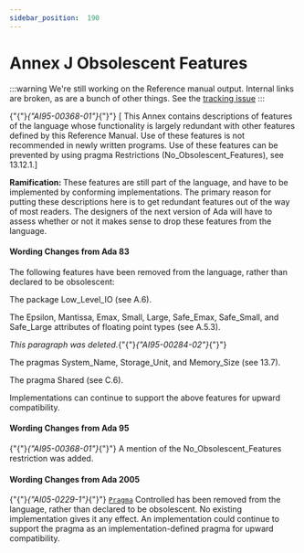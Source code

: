 ---
sidebar_position:  190
---

# Annex J Obsolescent Features

:::warning
We're still working on the Reference manual output.  Internal links are broken,
as are a bunch of other things.
See the [tracking issue](https://github.com/ada-lang-io/ada-lang-io/issues/20)
:::


<p>{"{"}<em>{"AI95-00368-01"}</em>{"}"} [ This Annex contains descriptions of features of the language whose functionality is largely redundant with other features defined by this Reference Manual. Use of these features is not recommended in newly written programs. Use of these features can be prevented by using pragma Restrictions (No_Obsolescent_Features), see 13.12.1.] </p>
<Admonition type="note">
<p><strong>Ramification: </strong>These features are still part of the language, and have to be implemented by conforming implementations. The primary reason for putting these descriptions here is to get redundant features out of the way of most readers. The designers of the next version of Ada will have to assess whether or not it makes sense to drop these features from the language. </p></Admonition>


#### Wording Changes from Ada 83

<Admonition type="note">
<p>The following features have been removed from the language, rather than declared to be obsolescent: </p></Admonition>

<p>The package Low_Level_IO (see A.6).</p>
<p>The Epsilon, Mantissa, Emax, Small, Large, Safe_Emax, Safe_Small, and Safe_Large attributes of floating point types (see A.5.3).</p>
<p><em>This paragraph was deleted.</em>{"{"}<em>{"AI95-00284-02"}</em>{"}"} </p>
<p>The pragmas System_Name, Storage_Unit, and Memory_Size (see 13.7).</p>
<p>The pragma Shared (see C.6). </p>
<Admonition type="note">
<p>Implementations can continue to support the above features for upward compatibility. </p></Admonition>


#### Wording Changes from Ada 95

<Admonition type="note">
<p>{"{"}<em>{"AI95-00368-01"}</em>{"}"} A mention of the No_Obsolescent_Features restriction was added. </p></Admonition>


#### Wording Changes from Ada 2005

<Admonition type="note">
<p>{"{"}<em>{"AI05-0229-1"}</em>{"}"} <code><a href="../AA-2/AA-2.8#S0019">Pragma</a></code> Controlled has been removed from the language, rather than declared to be obsolescent. No existing implementation gives it any effect. An implementation could continue to support the pragma as an implementation-defined pragma for upward compatibility. </p></Admonition>

